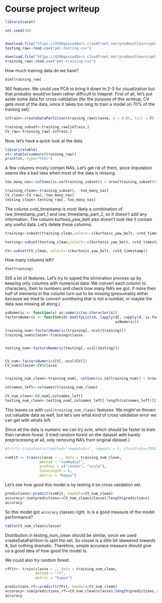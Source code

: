 Course project writeup
========================================================
```r
library(caret)

set.seed(10)


download.file("https://d396qusza40orc.cloudfront.net/predmachlearn/pml-testing.csv", dest="pml-testing.csv")
testing_raw<-read.csv("pml-testing.csv")

download.file("https://d396qusza40orc.cloudfront.net/predmachlearn/pml-training.csv", dest="pml-training.csv")
training_raw<-read.csv("pml-training.csv")

```

How much training data do we have?

```r
dim(training_raw)
```

160 features. We could use PCA to bring it down to 2-3 for visualization but that probably would've been rather difficult to intepret. First of all, let's put aside some data for cross-validation (for the purpose of this writeup, CV gets most of the data, since it takes too long to train a model on 70% of the training set).

```r
inTrain<-createDataPartition(training_raw$classe, p = 0.05, list = F)

training_subset<-training_raw[inTrain,]
CV_raw<-training_raw[-inTrain,]
```

Now, let's have a quick look at the data

```r
library(xtable)
xt<-xtable(summary(training_raw))
print(xt, type="html")
```

A few columns mostly contain NA's. Let's get rid of them, since imputation seems like a bad idea when most of the data is missing.

```r
too_many_nas<-colSums(is.na(training_subset)) > nrow(training_subset)/2

training_clean<-training_subset[, -too_many_nas]
CV_clean<-CV_raw[,-too_many_nas]
testing_clean<-testing_raw[,-too_many_nas]
```

The column cvtd_timestamp is most likely a combination of raw_timestamp_part_1 and raw_timestamp_part_2, so it doesn't add any information. The column kurtosis_yaw_belt also doesn't look like it contain any useful data. Let's delete these columns.
```r
training<-subset(training_clean,select=-c(kurtosis_yaw_belt, cvtd_timestamp))

testing<-subset(testing_clean,select=-c(kurtosis_yaw_belt, cvtd_timestamp))

CV<-subset(CV_clean, select=-c(kurtosis_yaw_belt, cvtd_timestamp))
```

How many columns left?

```r
dim(training)
```

Still a lot of features. Let's try to spped the elimination process up by keeping only columns with numerical data. We convert each column to characters, then to numbers and check how many NA's we got. If more then half of elements in the column turn out to be missing (presumably either because we tried to convert somtheing that is not a number, or maybe the data was missing all along.)  

```r
asNumeric <- function(x) as.numeric(as.character(x))
factorsNumeric <- function(d) modifyList(d, lapply(d[, sapply(d, is.factor)],   
                                                   asNumeric))

training_num<-factorsNumeric(training[,-ncol(training)])
training_num$classe<-training$classe


testing_num<-factorsNumeric(testing[,-ncol(testing)])


CV_num<-factorsNumeric(CV[,-ncol(CV)])
CV_num$classe<-CV$classe


training_num_clean<-training_num[, colSums(is.na(training_num)) < nrow(training_num)/2]

colnames_left<-colnames(training_num_clean)

CV_num_clean<-CV_num[,colnames_left]
testing_num_clean<-testing_num[,colnames_left[-length(colnames_left)]]

```

This leaves us with `ncol(training_num_clean)` features. We might've thrown out valuable data as well, but let's see what kind of cross validation error we can get with whats left.

Since all the data is numeric we can try svm, which should be faster to train then random forest. (I tried random forest on the dataset with barely preprocessing at all, only removing NA's from original dataset.) 

```r
#tctrl<-trainControl(method="repeatedcv", repeats = 5, classProbs=TRUE)

svmFit <- train(classe ~ ., data = training_num_clean,
                method = "svmRadial",
                preProc = c("center", "scale"),
                tuneLength = 8,
                metric = "Kappa")
```

Let's see how good this model is by testing it on cross validation set.

```r
predictions<-predict(svmFit, newdata=CV_num_clean)
accuracy<-sum(predictions==CV_num_clean$classe)/length(predictions)
accuracy
```

So this model got `accuracy` classes right. Is is a good measure of the model performance?

```r
table(CV_num_clean$classe)
```

Distribution in testing_num_clean should be similar, since we used createDataPartition to split the set. So classe is a little bit skewered towards A, but nothing dramatic. Therefore, simple accurace measure should give us a good idea of how good the model is. 

We could also try random forest. 
```r
rfFit<- train(classe ~ ., data = training_num_clean,
              method = "rf",
              metric = "Kappa")

predictions_rf<-predict(rfFit, newdata=CV_num_clean)
accuracy<-sum(predictions_rf==CV_num_clean$classe)/length(predictions_rf)
accuracy
```


